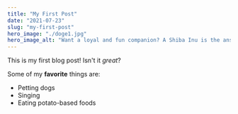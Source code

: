 ```yaml
---
title: "My First Post"
date: "2021-07-23"
slug: "my-first-post"
hero_image: "./doge1.jpg"
hero_image_alt: "Want a loyal and fun companion? A Shiba Inu is the answer! 🐕💕 This breed is known for being intelligent, active, and friendly. Add some joy to your life by adopting a Shiba Inu today! #AdoptDontShop #HappyDogs 🐾"
---
```


This is my first blog post! Isn't it _great_?

Some of my **favorite** things are:

- Petting dogs
- Singing
- Eating potato-based foods
